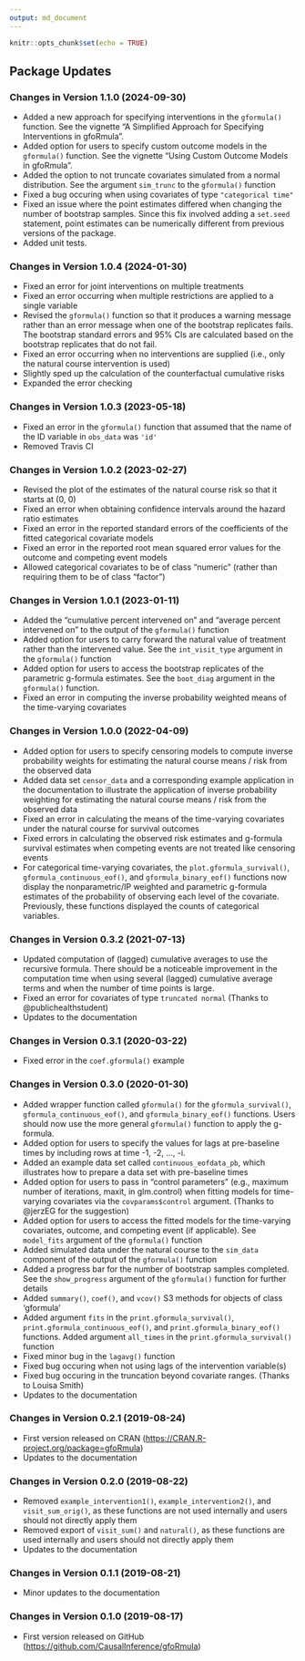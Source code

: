 ```yaml
---
output: md_document
---
```


```r
knitr::opts_chunk$set(echo = TRUE)
```

## Package Updates

### Changes in Version 1.1.0 (2024-09-30)
*  Added a new approach for specifying interventions in the `gformula()` function. See the 
   vignette "A Simplified Approach for Specifying Interventions in gfoRmula".
*  Added option for users to specify custom outcome models in the `gformula()` function. 
   See the vignette "Using Custom Outcome Models in gfoRmula".
*  Added the option to not truncate covariates simulated from a normal distribution. 
   See the argument `sim_trunc` to the `gformula()` function
*  Fixed a bug occuring when using covariates of type `"categorical time"`
*  Fixed an issue where the point estimates differed when changing the number of bootstrap
   samples. Since this fix involved adding a `set.seed` statement, point estimates can be 
   numerically different from previous versions of the package.
*  Added unit tests.

### Changes in Version 1.0.4 (2024-01-30)
*  Fixed an error for joint interventions on multiple treatments
*  Fixed an error occurring when multiple restrictions are applied to a single 
   variable
*  Revised the `gformula()` function so that it produces a warning message rather than 
   an error message when one of the bootstrap replicates fails. The bootstrap 
   standard errors and 95% CIs are calculated based on the bootstrap replicates that do not fail.
*  Fixed an error occurring when no interventions are supplied (i.e., only the natural course intervention is used)
*  Slightly sped up the calculation of the counterfactual cumulative risks
*  Expanded the error checking

### Changes in Version 1.0.3 (2023-05-18)
*  Fixed an error in the `gformula()` function that assumed that the name of the ID variable in `obs_data` was `'id'`
*  Removed Travis CI

### Changes in Version 1.0.2 (2023-02-27)
*  Revised the plot of the estimates of the natural course risk so that it starts at (0, 0)
*  Fixed an error when obtaining confidence intervals around the hazard ratio estimates
*  Fixed an error in the reported standard errors of the coefficients of the fitted categorical covariate models
*  Fixed an error in the reported root mean squared error values for the outcome and competing event models
*  Allowed categorical covariates to be of class "numeric" (rather than requiring them to be of class "factor")

### Changes in Version 1.0.1 (2023-01-11)
*  Added the "cumulative percent intervened on" and "average percent intervened on" to the output of the `gformula()` function
*  Added option for users to carry forward the natural value of treatment rather than the intervened value. See the `int_visit_type` argument in the `gformula()` function
*  Added option for users to access the bootstrap replicates of the parametric g-formula estimates. See the `boot_diag` argument in the `gformula()` function.
*  Fixed an error in computing the inverse probability weighted means of the time-varying covariates


### Changes in Version 1.0.0 (2022-04-09)
*  Added option for users to specify censoring models to compute inverse probability weights for estimating the natural course means / risk from the observed data
*  Added data set `censor_data` and a corresponding example application in the documentation to illustrate the application of inverse probability weighting for estimating the natural course means / risk from the observed data
*  Fixed an error in calculating the means of the time-varying covariates under the natural course for survival outcomes
*  Fixed errors in calculating the observed risk estimates and g-formula survival estimates when competing events are not treated like censoring events
*  For categorical time-varying covariates, the `plot.gformula_survival()`, `gformula_continuous_eof()`, and `gformula_binary_eof()` functions now display the nonparametric/IP weighted and parametric g-formula estimates of the probability of observing each level of the covariate. Previously, these functions displayed the counts of categorical variables.

### Changes in Version 0.3.2 (2021-07-13)
*  Updated computation of (lagged) cumulative averages to use the recursive formula. There should be a noticeable improvement in the computation time when using several (lagged) cumulative average terms and when the number of time points is large.
*  Fixed an error for covariates of type `truncated normal` (Thanks to @publichealthstudent)
*  Updates to the documentation

### Changes in Version 0.3.1 (2020-03-22)
*  Fixed error in the `coef.gformula()` example

### Changes in Version 0.3.0 (2020-01-30)
*  Added wrapper function called `gformula()` for the `gformula_survival()`, `gformula_continuous_eof()`, and `gformula_binary_eof()` functions. Users should now use the more general `gformula()` function to apply the g-formula.
*  Added option for users to specify the values for lags at pre-baseline times by including rows at time -1, -2, ..., -i.
*  Added an example data set called `continuous_eofdata_pb`, which illustrates how to prepare a data set with pre-baseline times
*  Added option for users to pass in "control parameters" (e.g., maximum number of iterations, maxit, in glm.control) when fitting models for time-varying covariates via the `covparams$control` argument. (Thanks to @jerzEG for the suggestion)
*  Added option for users to access the fitted models for the time-varying covariates, outcome, and competing event (if applicable). See `model_fits` argument of the `gformula()` function
*  Added simulated data under the natural course to the `sim_data` component of the output of the `gformula()` function
*  Added a progress bar for the number of bootstrap samples completed. See the `show_progress` argument of the `gformula()` function for further details
*  Added `summary()`, `coef()`, and `vcov()` S3 methods for objects of class 'gformula'
*  Added argument `fits` in the `print.gformula_survival()`, `print.gformula_continuous_eof()`, and `print.gformula_binary_eof()` functions. Added argument `all_times` in the `print.gformula_survival()` function
*  Fixed minor bug in the `lagavg()` function
*  Fixed bug occuring when not using lags of the intervention variable(s)
*  Fixed bug occuring in the truncation beyond covariate ranges. (Thanks to Louisa Smith)
*  Updates to the documentation

### Changes in Version 0.2.1 (2019-08-24)
*  First version released on CRAN
   ([https://CRAN.R-project.org/package=gfoRmula](https://CRAN.R-project.org/package=gfoRmula)) 
*  Updates to the documentation

### Changes in Version 0.2.0 (2019-08-22)
*  Removed `example_intervention1()`, `example_intervention2()`, and
   `visit_sum_orig()`, as these functions are not used internally and users
   should not directly apply them
*  Removed export of `visit_sum()` and `natural()`, as these functions are used
   internally and users should not directly apply them
*  Updates to the documentation

### Changes in Version 0.1.1 (2019-08-21)
*  Minor updates to the documentation

### Changes in Version 0.1.0 (2019-08-17)
*  First version released on GitHub 
   ([https://github.com/CausalInference/gfoRmula](https://github.com/CausalInference/gfoRmula)) 

